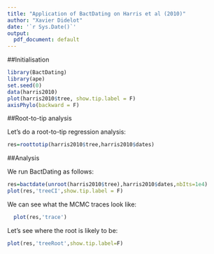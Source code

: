 ```yaml
---
title: "Application of BactDating on Harris et al (2010)"
author: "Xavier Didelot"
date: '`r Sys.Date()`'
output:
  pdf_document: default
---
```


##Initialisation

```r
library(BactDating)
library(ape)
set.seed(0)
data(harris2010)
plot(harris2010$tree, show.tip.label = F)
axisPhylo(backward = F)
```

##Root-to-tip analysis

Let's do a root-to-tip regression analysis:

```r
res=roottotip(harris2010$tree,harris2010$dates)
```

##Analysis

We run BactDating as follows:

```r
res=bactdate(unroot(harris2010$tree),harris2010$dates,nbIts=1e4)
plot(res,'treeCI',show.tip.label = F)
```

We can see what the MCMC traces look like:

```r
  plot(res,'trace')
```

Let's see where the root is likely to be:

```r
plot(res,'treeRoot',show.tip.label=F)
```
